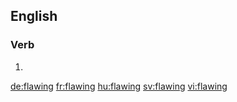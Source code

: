 
==English==

===Verb===
{{head|en}}

# {{present participle of|flaw|lang=en}}

[[de:flawing]]
[[fr:flawing]]
[[hu:flawing]]
[[sv:flawing]]
[[vi:flawing]]